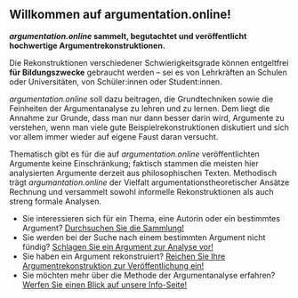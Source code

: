 ## Willkommen auf argumentation.online!

**_argumentation.online_ sammelt, begutachtet und veröffentlicht hochwertige Argumentrekonstruktionen.**

Die Rekonstruktionen verschiedener Schwierigkeitsgrade können entgeltfrei **für Bildungszwecke** gebraucht werden – sei es von Lehrkräften an Schulen oder Universitäten, von Schüler:innen oder Student:innen.

_argumentation.online_ soll dazu beitragen, die Grundtechniken sowie die Feinheiten der Argumentanalyse zu lehren und zu lernen. Dem liegt die Annahme zur Grunde, dass man nur dann besser darin wird, Argumente zu verstehen, wenn man viele gute Beispielrekonstruktionen diskutiert und sich vor allem immer wieder auf eigene Faust daran versucht.

Thematisch gibt es für die auf _argumentation.online_ veröffentlichten Argumente keine Einschränkung; faktisch stammen die meisten hier analysierten Argumente derzeit aus philosophischen Texten. Methodisch trägt _argumantation.online_ der Vielfalt argumentationstheoretischer Ansätze Rechnung und versammelt sowohl informelle Rekonstruktionen als auch streng formale Analysen.

- Sie interessieren sich für ein Thema, eine Autorin oder ein bestimmtes Argument? [Durchsuchen Sie die Sammlung!](/reconstructions)
- Sie werden bei der Suche nach einem bestimmten Argument nicht fündig? [Schlagen Sie ein Argument zur Analyse vor!](fehlt)
- Sie haben ein Argument rekonstruiert? [Reichen Sie Ihre Argumentrekonstruktion zur Veröffentlichung ein!](fehlt)
- Sie möchten mehr über die Methode der Argumentanalyse erfahren? [Werfen Sie einen Blick auf unsere Info-Seite!](/about-arguments)
